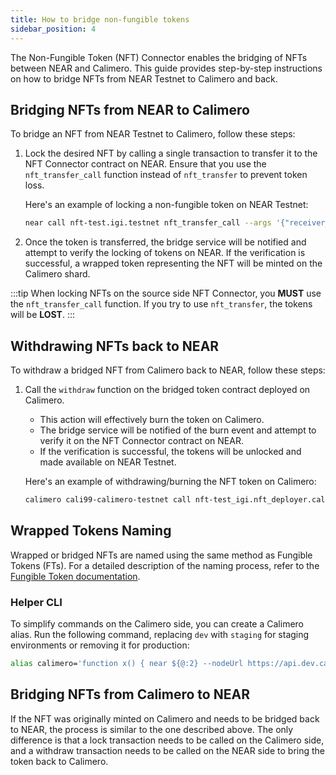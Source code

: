 ```yaml
---
title: How to bridge non-fungible tokens
sidebar_position: 4
---
```



The Non-Fungible Token (NFT) Connector enables the bridging of NFTs between NEAR and Calimero. This guide provides step-by-step instructions on how to bridge NFTs from NEAR Testnet to Calimero and back.

## Bridging NFTs from NEAR to Calimero

To bridge an NFT from NEAR Testnet to Calimero, follow these steps:

1. Lock the desired NFT by calling a single transaction to transfer it to the NFT Connector contract on NEAR. Ensure that you use the `nft_transfer_call` function instead of `nft_transfer` to prevent token loss.

   Here's an example of locking a non-fungible token on NEAR Testnet:

   ```bash
   near call nft-test.igi.testnet nft_transfer_call --args '{"receiver_id":"nft_connector.cali99.dev.calimero.testnet", "token_id":"0", "msg":""}' --accountId igi.testnet --depositYocto 1 --gas 300000000000000
   ```

2. Once the token is transferred, the bridge service will be notified and attempt to verify the locking of tokens on NEAR. If the verification is successful, a wrapped token representing the NFT will be minted on the Calimero shard.

:::tip
When locking NFTs on the source side NFT Connector, you **MUST** use the `nft_transfer_call` function. If you try to use `nft_transfer`, the tokens will be **LOST**.
:::

## Withdrawing NFTs back to NEAR

To withdraw a bridged NFT from Calimero back to NEAR, follow these steps:

1. Call the `withdraw` function on the bridged token contract deployed on Calimero.
   - This action will effectively burn the token on Calimero.
   - The bridge service will be notified of the burn event and attempt to verify it on the NFT Connector contract on NEAR.
   - If the verification is successful, the tokens will be unlocked and made available on NEAR Testnet.

   Here's an example of withdrawing/burning the NFT token on Calimero:

   ```bash
   calimero cali99-calimero-testnet call nft-test_igi.nft_deployer.cali99.calimero.testnet withdraw --args '{"token_id":"0"}' --accountId igi.testnet --depositYocto 1 --gas 300000000000000
   ```

## Wrapped Tokens Naming

Wrapped or bridged NFTs are named using the same method as Fungible Tokens (FTs). For a detailed description of the naming process, refer to the [Fungible Token documentation](./fungible_tokens#wrapped-tokens-naming).

### Helper CLI

To simplify commands on the Calimero side, you can create a Calimero alias. Run the following command, replacing `dev` with `staging` for staging environments or removing it for production:

```bash
alias calimero='function x() { near ${@:2} --nodeUrl https://api.dev.calimero.network/api/v1/shards/$1/neard-rpc --networkId $1;} ; x'
```

## Bridging NFTs from Calimero to NEAR

If the NFT was originally minted on Calimero and needs to be bridged back to NEAR, the process is similar to the one described above. The only difference is that a lock transaction needs to be called on the Calimero side, and a withdraw transaction needs to be called on the NEAR side to bring the token back to Calimero.

